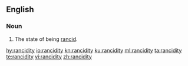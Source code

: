 ==English==
===Noun===
{{en-noun|~|rancidities}}

# The state of being [[rancid]].

[[hy:rancidity]]
[[io:rancidity]]
[[kn:rancidity]]
[[ku:rancidity]]
[[ml:rancidity]]
[[ta:rancidity]]
[[te:rancidity]]
[[vi:rancidity]]
[[zh:rancidity]]